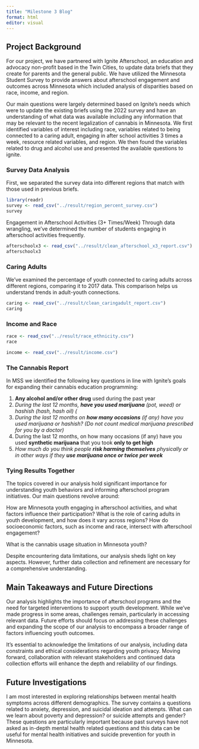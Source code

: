 ```yaml
---
title: "Milestone 3 Blog"
format: html
editor: visual
---
```


## Project Background

For our project, we have partnered with Ignite Afterschool, an education and advocacy non-profit based in the Twin Cities, to update data briefs that they create for parents and the general public. We have utilized the Minnesota Student Survey to provide answers about afterschool engagement and outcomes across Minnesota which included analysis of disparities based on race, income, and region.

Our main questions were largely determined based on Ignite’s needs which were to update the existing briefs using the 2022 survey and have an understanding of what data was available including any information that may be relevant to the recent legalization of cannabis in Minnesota. We first identified variables of interest including race, variables related to being connected to a caring adult, engaging in after school activities 3 times a week, resource related variables, and region. We then found the variables related to drug and alcohol use and presented the available questions to ignite.

### Survey Data Analysis

First, we separated the survey data into different regions that match with those used in previous briefs.

```r
library(readr)
survey <- read_csv("../result/region_percent_survey.csv")
survey
```

Engagement in Afterschool Activities (3+ Times/Week) Through data wrangling, we've determined the number of students engaging in afterschool activities frequently.

```r
afterschoolx3 <- read_csv("../result/clean_afterschool_x3_report.csv")
afterschoolx3
```

### Caring Adults

We've examined the percentage of youth connected to caring adults across different regions, comparing it to 2017 data. This comparison helps us understand trends in adult-youth connections.

```r
caring <- read_csv("../result/clean_caringadult_report.csv")
caring
```

### Income and Race

```r
race <- read_csv("../result/race_ethnicity.csv")
race

```

```r
income <- read_csv("../result/income.csv")
```

### The Cannabis Report

In MSS we identified the following key questions in line with Ignite's goals for expanding their cannabis education programming:

1.  **Any alcohol and/or other drug** used during the past year
2.  *During the last 12 months, **have you used marijuana** (pot, weed) or hashish (hash, hash oil) (*
3.  *During the last 12 months on **how many occasions** (if any) have you used marijuana or hashish? (Do not count medical marijuana prescribed for you by a doctor)*
4.  During the last 12 months, on how many occasions (if any) have you used **synthetic marijuana** that you took **only to get high**
5.  *How much do you think people **risk harming themselves** physically or in other ways if they **use marijuana once or twice per week***

### Tying Results Together

The topics covered in our analysis hold significant importance for understanding youth behaviors and informing afterschool program initiatives. Our main questions revolve around:

How are Minnesota youth engaging in afterschool activities, and what factors influence their participation? What is the role of caring adults in youth development, and how does it vary across regions? How do socioeconomic factors, such as income and race, intersect with afterschool engagement?

What is the cannabis usage situation in Minnesota youth?

Despite encountering data limitations, our analysis sheds light on key aspects. However, further data collection and refinement are necessary for a comprehensive understanding.

## Main Takeaways and Future Directions

Our analysis highlights the importance of afterschool programs and the need for targeted interventions to support youth development. While we've made progress in some areas, challenges remain, particularly in accessing relevant data. Future efforts should focus on addressing these challenges and expanding the scope of our analysis to encompass a broader range of factors influencing youth outcomes.

It's essential to acknowledge the limitations of our analysis, including data constraints and ethical considerations regarding youth privacy. Moving forward, collaboration with relevant stakeholders and continued data collection efforts will enhance the depth and reliability of our findings.

## Future Investigations

I am most interested in exploring relationships between mental health symptoms across different demographics. The survey contains a questions related to anxiety, depression, and suicidal ideation and attempts. What can we learn about poverty and depression? or suicide attempts and gender? These questions are particularly important because past surveys have not asked as in-depth mental health related questions and this data can be useful for mental health initiatives and suicide prevention for youth in Minnesota.
